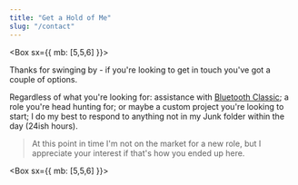 ```yaml
---
title: "Get a Hold of Me"
slug: "/contact"
---
```



<Box sx={{ mb: [5,5,6] }}>

Thanks for swinging by - if you're looking to get in touch you've got a couple of options.   

Regardless of what you're looking for: assistance with [Bluetooth Classic](https://kenjdavidson.com/react-native-bluetooth-classic); a role you're head hunting for; or maybe a custom project you're looking to start; I do my best to respond to anything not in my Junk folder within the day (24ish hours).

> At this point in time I'm not on the market for a new role, but I appreciate your interest if that's how you ended up here.

</Box>

<Box sx={{ mb: [5,5,6] }}>

<Title text="Shoot me an Email" />

Probably the best way to get a hold of me is to toss me an [email](mailto:ken.j.davidson@live.ca).  If it gets through to my phone I'll do my best to get back to you within the day.

</Box>

<Box sx={{ mb: [5,5,6] }}>

<Title text="Linked In"/>

I'm not overly active on Linked In - but it's a pretty good (and consistently updated) reference for my professional experience.  Feel free to connect with me [@kenjdavidson](https://linkedin.com/kenjdavidson) if you'd like to work together on something.

</Box>

<Box sx={{ mb: [5,5,6] }}>

<Title text="Follow me on Github"/>

I try to post anything I'm currently working on [Github](https://github.com/kenjdavidson).  This will include:

- Projects
- Online Courses
- Random things I need to save

</Box>

<Box sx={{ mb: [5,5,6] }}>

<Title text="I'm not an Influencer"/>

I don't have much of a social media presence:

- [@kenjdavidson](https://instagram.com/kenjdavidson) on Instagram

</Box>